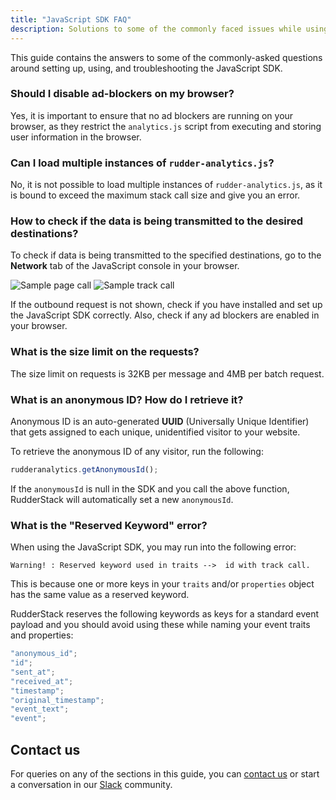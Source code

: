 ```yaml
---
title: "JavaScript SDK FAQ"
description: Solutions to some of the commonly faced issues while using the RudderStack JavaScript SDK.
---
```


This guide contains the answers to some of the commonly-asked questions around setting up, using, and troubleshooting the JavaScript SDK.

### Should I disable ad-blockers on my browser?

Yes, it is important to ensure that no ad blockers are running on your browser, as they restrict the `analytics.js` script from executing and storing user information in the browser.

### Can I load multiple instances of `rudder-analytics.js`?

No, it is not possible to load multiple instances of `rudder-analytics.js`, as it is bound to exceed the maximum stack call size and give you an error.

### How to check if the data is being transmitted to the desired destinations?

To check if data is being transmitted to the specified destinations, go to the **Network** tab of the JavaScript console in your browser.

<img src="../../../assets/sample-page-call.png" alt="Sample page call" />
<img src="../../../assets/sample-track-call.png" alt="Sample track call" />

If the outbound request is not shown, check if you have installed and set up the JavaScript SDK correctly. Also, check if any ad blockers are enabled in your browser.

### What is the size limit on the requests?

The size limit on requests is 32KB per message and 4MB per batch request.


### What is an anonymous ID? How do I retrieve it?

Anonymous ID is an auto-generated **UUID** \(Universally Unique Identifier\) that gets assigned to each unique, unidentified visitor to your website.

To retrieve the anonymous ID of any visitor, run the following:

```javascript
rudderanalytics.getAnonymousId();
```

<div class="infoBlock">
If the <code class="inline-code">anonymousId</code> is null in the SDK and you call the above function, RudderStack will automatically set a new <code class="inline-code">anonymousId</code>.
</div>

### What is the "Reserved Keyword" error?

When using the JavaScript SDK, you may run into the following error: 

```Text
Warning! : Reserved keyword used in traits -->  id with track call.
```

This is because one or more keys in your `traits` and/or `properties` object has the same value as a reserved keyword.

RudderStack reserves the following keywords as keys for a standard event payload and you should avoid using these while naming your event traits and properties:

```javascript
"anonymous_id";
"id";
"sent_at";
"received_at";
"timestamp";
"original_timestamp";
"event_text";
"event";
```

## Contact us

For queries on any of the sections in this guide, you can [contact us](mailto:%20docs@rudderstack.com) or start a conversation in our [Slack](https://rudderstack.com/join-rudderstack-slack-community) community.
